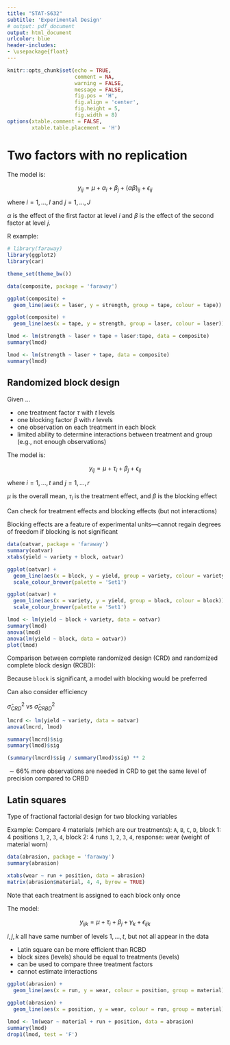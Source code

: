 ```yaml
---
title: "STAT-S632"
subtitle: 'Experimental Design'
# output: pdf_document
output: html_document
urlcolor: blue
header-includes:
- \usepackage{float}
---
```


```r
knitr::opts_chunk$set(echo = TRUE, 
                      comment = NA, 
                      warning = FALSE, 
                      message = FALSE, 
                      fig.pos = 'H', 
                      fig.align = 'center', 
                      fig.height = 5, 
                      fig.width = 8)
options(xtable.comment = FALSE, 
        xtable.table.placement = 'H')
```

# Two factors with no replication

The model is:

$$y_{ij} = \mu + \alpha_i + \beta_j + (\alpha \beta)_{ij} + \epsilon_{ij}$$

where $i = 1, ..., I$ and $j = 1, ..., J$

$\alpha$ is the effect of the first factor at level $i$ and $\beta$ is the 
effect of the second factor at level $j$.

R example:

```r
# library(faraway)
library(ggplot2)
library(car)

theme_set(theme_bw())

data(composite, package = 'faraway')

ggplot(composite) + 
  geom_line(aes(x = laser, y = strength, group = tape, colour = tape))

ggplot(composite) + 
  geom_line(aes(x = tape, y = strength, group = laser, colour = laser))

lmod <- lm(strength ~ laser + tape + laser:tape, data = composite)
summary(lmod)

lmod <- lm(strength ~ laser + tape, data = composite)
summary(lmod)
```

## Randomized block design

Given ...

* one treatment factor $\tau$ with $t$ levels
* one blocking factor $\beta$ with $r$ levels
* one observation on each treatment in each block
* limited ability to determine interactions between treatment and group 
(e.g., not enough observations)

The model is:

$$y_{ij} = \mu + \tau_i + \beta_j + \epsilon_{ij}$$

where $i = 1, ..., t$ and $j = 1, ..., r$

$\mu$ is the overall mean, $\tau_i$ is the treatment effect, and $\beta$ is 
the blocking effect

Can check for treatment effects and blocking effects (but not interactions)

Blocking effects are a feature of experimental units---cannot regain degrees of 
freedom if blocking is not significant

```r
data(oatvar, package = 'faraway')
summary(oatvar)
xtabs(yield ~ variety + block, oatvar)

ggplot(oatvar) + 
  geom_line(aes(x = block, y = yield, group = variety, colour = variety)) + 
  scale_colour_brewer(palette = 'Set1')

ggplot(oatvar) + 
  geom_line(aes(x = variety, y = yield, group = block, colour = block)) + 
  scale_colour_brewer(palette = 'Set1')

lmod <- lm(yield ~ block + variety, data = oatvar)
summary(lmod)
anova(lmod)
anova(lm(yield ~ block, data = oatvar))
plot(lmod)
```

Comparison between complete randomized design (CRD) and randomized complete 
block design (RCBD):

Because `block` is significant, a model with blocking would be preferred

Can also consider efficiency

$\hat{\sigma}^2_{CRD}$ vs $\hat{\sigma}^2_{CRBD}$

```r
lmcrd <- lm(yield ~ variety, data = oatvar)
anova(lmcrd, lmod)

summary(lmcrd)$sig
summary(lmod)$sig

(summary(lmcrd)$sig / summary(lmod)$sig) ** 2
```

$\sim 66\%$ more observations are needed in CRD to get the same level of 
precision compared to CRBD

## Latin squares

Type of fractional factorial design for two blocking variables

Example: Compare 4 materials (which are our treatments): `A`, `B`, `C`, `D`, 
block 1: 4 positions `1`, `2`, `3`, `4`, block 2: 4 runs `1`, `2`, `3`, `4`, 
response: wear (weight of material worn)

```r
data(abrasion, package = 'faraway')
summary(abrasion)

xtabs(wear ~ run + position, data = abrasion)
matrix(abrasion$material, 4, 4, byrow = TRUE)
```

Note that each treatment is assigned to each block only once

The model:

$$y_{ijk} = \mu + \tau_i + \beta_j + \gamma_k + \epsilon_{ijk}$$

$i, j, k$ all have same number of levels $1, ..., t$, but not all appear in the 
data

* Latin square can be more efficient than RCBD
* block sizes (levels) should be equal to treatments (levels)
* can be used to compare three treatment factors
* cannot estimate interactions

```r
ggplot(abrasion) + 
  geom_line(aes(x = run, y = wear, colour = position, group = material))

ggplot(abrasion) + 
  geom_line(aes(x = position, y = wear, colour = run, group = material))

lmod <- lm(wear ~ material + run + position, data = abrasion)
summary(lmod)
drop1(lmod, test = 'F')
```